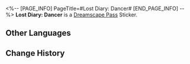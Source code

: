 <%-- [PAGE_INFO]
PageTitle=#Lost Diary: Dancer#
[END_PAGE_INFO] --%>
{{Stub|Location information}}
{{Item Infobox
|id          = 223812
|image       = Dreamscape Pass Sticker Text.png
|type        = Dreamscape Pass Sticker
|type2       = The Last Tycoon Stickers
|invCategory = 
|rarity      = 4
|effect      = 
|description = Digital stickers that can be used to decorate the pages of the Dreamtour Handbook. They come in many different styles.
|source1     = [[Obtained from next to the singer at Dreamflux Reef]]
}}
{{Description|"In Slumbertown, they don't treat my dances as a 'product.' I like it here."}}
'''Lost Diary: Dancer''' is a [[Dreamscape Pass]] Sticker.

==Other Languages==
{{Other Languages
|en   = Lost Diary: Dancer
|zhs  = 迷途日记•舞者
|zht  = 迷途日記•舞者
|ja   = 迷いを記した日記・踊り子
|ko   = 길 잃은 자의 일기•무용수
|es   = Diario perdido: bailarín
|fr   = Journal d'un danceur
|ru   = Дневник заблудшей: Танцовщица
|th   = ไดอารี่ผู้หลงทาง: นักเต้น
|vi   = Nhật Ký Lạc Đường - Vũ Công
|de   = Verlorenes Tagebuch: Tänzer
|id   = Diari Tersesat: Penari
|pt   = Diário Perdido: Dançarino
}}

==Change History==
{{Change History|2.2}}